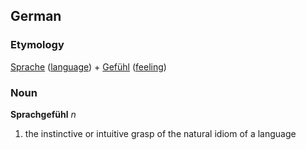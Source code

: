 ==German==
===Etymology===
[[Sprache]] ([[language]]) + [[Gefühl]] ([[feeling]])

===Noun===
'''Sprachgefühl''' ''n''

# the instinctive or intuitive grasp of the natural idiom of a language